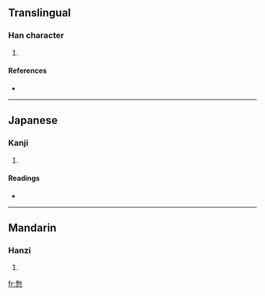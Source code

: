 ==Translingual==

===Han character===
{{Han char|rn=61|rad=心|as=09|sn=13|four=|canj=十尸心 (JSP)}}

# {{defn|Han|sort=心09}}

====References====
* {{Han ref|kx=0393.250|dkj=10890|dj=0730.020|hdz=42321.010|uh=6102|ud=24834}}

----

==Japanese==

===Kanji===
{{ja-kanji|grade=|rs=心09}}

# {{defn|Japanese}}

====Readings====
* {{ja-readings|on=[[ぼつ]] (botsu), [[はい]] (hai)|kun=[[もとる]] (motoru)}}

----

==Mandarin==

===Hanzi===
{{cmn-hanzi|pin=[[bèi]] ([[bei4]])|wg=pei<sup>4</sup>}}

# {{defn|Mandarin}}

[[fr:愂]]